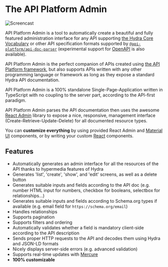 # The API Platform Admin

![Screencast](images/admin-demo.gif)

API Platform Admin is a tool to automatically create a beautiful and fully featured administration interface
for any API supporting [the Hydra Core Vocabulary](http://www.hydra-cg.com/) or other API specification formats supported by [`@api-platform/api-doc-parser`](https://github.com/api-platform/api-doc-parser) (experimental support for [OpenAPI](https://www.openapis.org/) is also available).

API Platform Admin is the perfect companion of APIs created
using [the API Platform framework](https://api-platform.com), but also supports APIs written with any other programming language or framework as long as they expose a standard Hydra API documentation.

API Platform Admin is a 100% standalone Single-Page-Application written in TypeScript with no coupling to the server part,
according to the API-first paradigm.

API Platform Admin parses the API documentation then uses the awesome [React Admin](https://marmelab.com/react-admin/)
library to expose a nice, responsive, management interface (Create-Retrieve-Update-Delete) for all documented resource types.

You can **customize everything** by using provided React Admin and [Material UI](https://material-ui.com/) components, or by writing your custom [React](https://reactjs.org/) components.

## Features

-   Automatically generates an admin interface for all the resources of the API thanks to hypermedia features of Hydra
-   Generates 'list', 'create', 'show', and 'edit' screens, as well as a delete button
-   Generates suitable inputs and fields according to the API doc (e.g. number HTML input for numbers, checkbox for booleans, selectbox for relationships...)
-   Generates suitable inputs and fields according to Schema.org types if available (e.g. email field for `https://schema.org/email`)
-   Handles relationships
-   Supports pagination
-   Supports filters and ordering
-   Automatically validates whether a field is mandatory client-side according to the API description
-   Sends proper HTTP requests to the API and decodes them using Hydra and JSON-LD formats
-   Nicely displays server-side errors (e.g. advanced validation)
-   Supports real-time updates with [Mercure](https://mercure.rocks)
-   **100% customizable**
